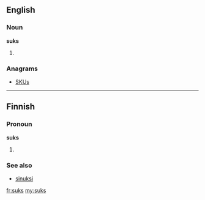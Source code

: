 ==English==

===Noun===
'''suks'''

# {{plural of|[[suk]]}}

===Anagrams===
* [[SKUs#English|SKUs]]

----

==Finnish==

===Pronoun===
'''suks'''

# {{colloquial|lang=fi}} {{fi-form of|sinä|type=pronoun|case=translative}}

===See also===

* [[sinuksi#Finnish|sinuksi]]

[[fr:suks]]
[[my:suks]]